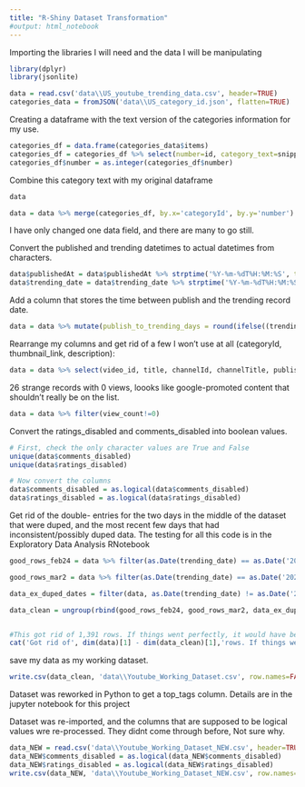 ```yaml
---
title: "R-Shiny Dataset Transformation"
#output: html_notebook
---
```



Importing the libraries I will need and the data I will be manipulating
```r
library(dplyr)
library(jsonlite)
```
```r
data = read.csv('data\\US_youtube_trending_data.csv', header=TRUE)
categories_data = fromJSON('data\\US_category_id.json', flatten=TRUE)
```

Creating a dataframe with the text version of the categories information for my use.
```r
categories_df = data.frame(categories_data$items)
categories_df = categories_df %>% select(number=id, category_text=snippet.title)
categories_df$number = as.integer(categories_df$number)
```
Combine this category text with my original dataframe

```r
data
```


```r
data = data %>% merge(categories_df, by.x='categoryId', by.y='number') %>% arrange(trending_date)
```
I have only changed one data field, and there are many to go still.


Convert the published and trending datetimes to actual datetimes from characters. 
```r
data$publishedAt = data$publishedAt %>% strptime('%Y-%m-%dT%H:%M:%S', tz='UTC')
data$trending_date = data$trending_date %>% strptime('%Y-%m-%dT%H:%M:%S', tz='UTC')
```

Add a column that stores the time between publish and the trending record date.
```r
data = data %>% mutate(publish_to_trending_days = round(ifelse((trending_date - publishedAt)>0,difftime(trending_date, publishedAt, units='days'),as.difftime(0,units='days')),2))
```
Rearrange my columns and get rid of a few I won't use at all (categoryId, thumbnail_link, description):
```r
data = data %>% select(video_id, title, channelId, channelTitle, publishedAt, trending_date, publish_to_trending_days, category_text, tags, view_count, likes, dislikes, comment_count, comments_disabled, ratings_disabled)
```

26 strange records with 0 views, loooks like google-promoted content that shouldn't really be on the list.
```r
data = data %>% filter(view_count!=0)
```

Convert the ratings_disabled and comments_disabled into boolean values.
```r
# First, check the only character values are True and False
unique(data$comments_disabled)
unique(data$ratings_disabled)

```
```r
# Now convert the columns
data$comments_disabled = as.logical(data$comments_disabled)
data$ratings_disabled = as.logical(data$ratings_disabled)
```

Get rid of the double- entries for the two days in the middle of the dataset that were duped, and the most recent few days that had inconsistent/possibly duped data.
The testing for all this code is in the Exploratory Data Analysis RNotebook
```r
good_rows_feb24 = data %>% filter(as.Date(trending_date) == as.Date('2021-02-24')) %>%group_by(video_id) %>% .[!duplicated(.$video_id), ]

good_rows_mar2 = data %>% filter(as.Date(trending_date) == as.Date('2021-03-02')) %>%group_by(video_id) %>% .[!duplicated(.$video_id), ]

data_ex_duped_dates = filter(data, as.Date(trending_date) != as.Date('2021-02-24') & as.Date(trending_date) != as.Date('2021-03-02') & as.Date(trending_date) < '2021-05-31')

data_clean = ungroup(rbind(good_rows_feb24, good_rows_mar2, data_ex_duped_dates)) %>% arrange(trending_date)


#This got rid of 1,391 rows. If things went perfectly, it would have been 1,400 rows. 
cat('Got rid of', dim(data)[1] - dim(data_clean)[1],'rows. If things went perfectly, it would have been 1,400 rows.')

```



save my data as my working dataset.
```r
write.csv(data_clean, 'data\\Youtube_Working_Dataset.csv', row.names=FALSE)
```


Dataset was reworked in Python to get a top_tags column.
Details are in the jupyter notebook for this project


Dataset was re-imported, and the columns that are supposed to be logical values wre re-processed. They didnt come through before, Not sure why. 

```r
data_NEW = read.csv('data\\Youtube_Working_Dataset_NEW.csv', header=TRUE)
data_NEW$comments_disabled = as.logical(data_NEW$comments_disabled)
data_NEW$ratings_disabled = as.logical(data_NEW$ratings_disabled)
write.csv(data_NEW, 'data\\Youtube_Working_Dataset_NEW.csv', row.names=FALSE)
```


